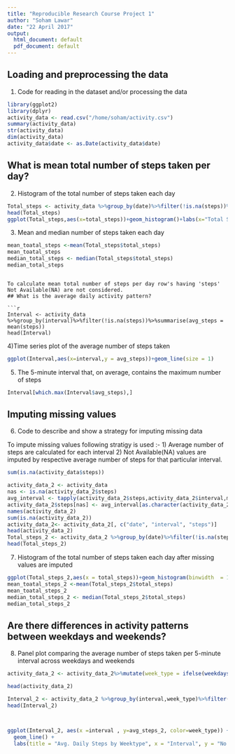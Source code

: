 ```yaml
---
title: "Reproducible Research Course Project 1"
author: "Soham Lawar"
date: "22 April 2017"
output:
  html_document: default
  pdf_document: default
---
```


## Loading and preprocessing the data

1) Code for reading in the dataset and/or processing the data

```r
library(ggplot2)
library(dplyr)
activity_data <- read.csv("/home/soham/activity.csv")
summary(activity_data)
str(activity_data)
dim(activity_data)
activity_data$date <- as.Date(activity_data$date)

```



## What is mean total number of steps taken per day?

2) Histogram of the total number of steps taken each day
```r
Total_steps <- activity_data %>%group_by(date)%>%filter(!is.na(steps))%>%summarise(total_steps = sum(steps, na.rm=TRUE))
head(Total_steps)
ggplot(Total_steps,aes(x=total_steps))+geom_histogram()+labs(x="Total Steps",y = "Frequency",title = "Daily Steps")
```

3) Mean and median number of steps taken each day

```r
mean_toatal_steps <-mean(Total_steps$total_steps)
mean_toatal_steps
median_total_steps <- median(Total_steps$total_steps)
median_total_steps

```


```

To calculate mean total number of steps per day row's having 'steps' Not Available(NA) are not considered.
## What is the average daily activity pattern?

```r
Interval <- activity_data %>%group_by(interval)%>%filter(!is.na(steps))%>%summarise(avg_steps = mean(steps))
head(Interval)
```

4)Time series plot of the average number of steps taken

```r
ggplot(Interval,aes(x=interval,y = avg_steps))+geom_line(size = 1)

```

5) The 5-minute interval that, on average, contains the maximum number of steps

```r
Interval[which.max(Interval$avg_steps),]

```




## Imputing missing values

6) Code to describe and show a strategy for imputing missing data

To impute missing values following stratigy is used :-
1) Average number of steps are calculated for each interval
2) Not Available(NA) values are imputed by respective average number of steps for that particular interval.

```r
sum(is.na(activity_data$steps))

activity_data_2 <- activity_data
nas <- is.na(activity_data_2$steps)
avg_interval <- tapply(activity_data_2$steps,activity_data_2$interval,mean,na.rm = TRUE)
activity_data_2$steps[nas] <- avg_interval[as.character(activity_data_2$interval[nas])]
names(activity_data_2)
sum(is.na(activity_data_2))
activity_data_2<- activity_data_2[, c("date", "interval", "steps")]
head(activity_data_2)
Total_steps_2 <- activity_data_2 %>%group_by(date)%>%filter(!is.na(steps))%>%summarise(total_steps = sum(steps, na.rm=TRUE))
head(Total_steps_2)
```

7) Histogram of the total number of steps taken each day after missing values are imputed

```r
ggplot(Total_steps_2,aes(x = total_steps))+geom_histogram(binwidth  = 1000)+labs(x="Total Steps",y = "Frequency",title = "Daily Steps")
mean_toatal_steps_2 <-mean(Total_steps_2$total_steps)
mean_toatal_steps_2
median_total_steps_2 <- median(Total_steps_2$total_steps)
median_total_steps_2


```



## Are there differences in activity patterns between weekdays and weekends?

8) Panel plot comparing the average number of steps taken per 5-minute interval across weekdays and weekends

```r
activity_data_2 <- activity_data_2%>%mutate(week_type = ifelse(weekdays(activity_data_2$date)=="Saturday"|weekdays(activity_data_2$date)=="Sunday","Weekend","Weekday"))

head(activity_data_2)

Interval_2 <- activity_data_2 %>%group_by(interval,week_type)%>%filter(!is.na(steps))%>%summarise(avg_steps_2 = mean(steps))
head(Interval_2)



ggplot(Interval_2, aes(x =interval , y=avg_steps_2, color=week_type)) +
  geom_line() +
  labs(title = "Avg. Daily Steps by Weektype", x = "Interval", y = "No. of Steps")+facet_wrap(~week_type, ncol = 1, nrow=2) 

```
